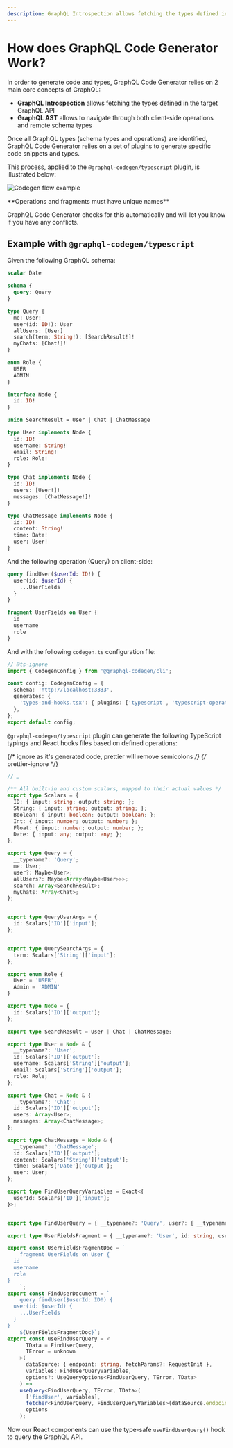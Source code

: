 ```yaml
---
description: GraphQL Introspection allows fetching the types defined in the target GraphQL API. GraphQL AST allows to navigate through both client-side operations and remote schema types.
---
```

# How does GraphQL Code Generator Work?

In order to generate code and types, GraphQL Code Generator relies on 2 main core concepts of GraphQL:

- **GraphQL Introspection** allows fetching the types defined in the target GraphQL API
- **GraphQL AST** allows to navigate through both client-side operations and remote schema types

Once all GraphQL types (schema types and operations) are identified, GraphQL Code Generator relies on a set of plugins to generate specific code snippets and types.

This process, applied to the `@graphql-codegen/typescript` plugin, is illustrated below:

![Codegen flow example](/assets/illustrations/codegen_flow1.png)


<Callout>
**Operations and fragments must have unique names**

GraphQL Code Generator checks for this automatically and will let you know if you have any conflicts.
</Callout>

## Example with `@graphql-codegen/typescript`

Given the following GraphQL schema:

```graphql filename="schema.graphql"
scalar Date

schema {
  query: Query
}

type Query {
  me: User!
  user(id: ID!): User
  allUsers: [User]
  search(term: String!): [SearchResult!]!
  myChats: [Chat!]!
}

enum Role {
  USER
  ADMIN
}

interface Node {
  id: ID!
}

union SearchResult = User | Chat | ChatMessage

type User implements Node {
  id: ID!
  username: String!
  email: String!
  role: Role!
}

type Chat implements Node {
  id: ID!
  users: [User!]!
  messages: [ChatMessage!]!
}

type ChatMessage implements Node {
  id: ID!
  content: String!
  time: Date!
  user: User!
}
```

And the following operation (Query) on client-side:

```graphql filename="operation.graphql"
query findUser($userId: ID!) {
  user(id: $userId) {
    ...UserFields
  }
}

fragment UserFields on User {
  id
  username
  role
}
```

And with the following `codegen.ts` configuration file:

```ts filename="codegen.ts"
// @ts-ignore
import { CodegenConfig } from '@graphql-codegen/cli';

const config: CodegenConfig = {
  schema: 'http://localhost:3333',
  generates: {
    'types-and-hooks.tsx': { plugins: ['typescript', 'typescript-operations', 'typescript-react-query'] },
  },
};
export default config;
```

`@graphql-codegen/typescript` plugin can generate the following TypeScript typings and React hooks files based on defined operations:

{/* ignore as it's generated code, prettier will remove semicolons */}
{/* prettier-ignore */}
```ts
// …

/** All built-in and custom scalars, mapped to their actual values */
export type Scalars = {
  ID: { input: string; output: string; };
  String: { input: string; output: string; };
  Boolean: { input: boolean; output: boolean; };
  Int: { input: number; output: number; };
  Float: { input: number; output: number; };
  Date: { input: any; output: any; };
};

export type Query = {
  __typename?: 'Query';
  me: User;
  user?: Maybe<User>;
  allUsers?: Maybe<Array<Maybe<User>>>;
  search: Array<SearchResult>;
  myChats: Array<Chat>;
};


export type QueryUserArgs = {
  id: Scalars['ID']['input'];
};


export type QuerySearchArgs = {
  term: Scalars['String']['input'];
};

export enum Role {
  User = 'USER',
  Admin = 'ADMIN'
}

export type Node = {
  id: Scalars['ID']['output'];
};

export type SearchResult = User | Chat | ChatMessage;

export type User = Node & {
  __typename?: 'User';
  id: Scalars['ID']['output'];
  username: Scalars['String']['output'];
  email: Scalars['String']['output'];
  role: Role;
};

export type Chat = Node & {
  __typename?: 'Chat';
  id: Scalars['ID']['output'];
  users: Array<User>;
  messages: Array<ChatMessage>;
};

export type ChatMessage = Node & {
  __typename?: 'ChatMessage';
  id: Scalars['ID']['output'];
  content: Scalars['String']['output'];
  time: Scalars['Date']['output'];
  user: User;
};

export type FindUserQueryVariables = Exact<{
  userId: Scalars['ID']['input'];
}>;


export type FindUserQuery = { __typename?: 'Query', user?: { __typename?: 'User', id: string, username: string, role: Role } | null | undefined };

export type UserFieldsFragment = { __typename?: 'User', id: string, username: string, role: Role };

export const UserFieldsFragmentDoc = `
    fragment UserFields on User {
  id
  username
  role
}
    `;
export const FindUserDocument = `
    query findUser($userId: ID!) {
  user(id: $userId) {
    ...UserFields
  }
}
    ${UserFieldsFragmentDoc}`;
export const useFindUserQuery = <
      TData = FindUserQuery,
      TError = unknown
    >(
      dataSource: { endpoint: string, fetchParams?: RequestInit },
      variables: FindUserQueryVariables,
      options?: UseQueryOptions<FindUserQuery, TError, TData>
    ) =>
    useQuery<FindUserQuery, TError, TData>(
      ['findUser', variables],
      fetcher<FindUserQuery, FindUserQueryVariables>(dataSource.endpoint, dataSource.fetchParams || {}, FindUserDocument, variables),
      options
    );
```

Now our React components can use the type-safe `useFindUserQuery()` hook to query the GraphQL API.
